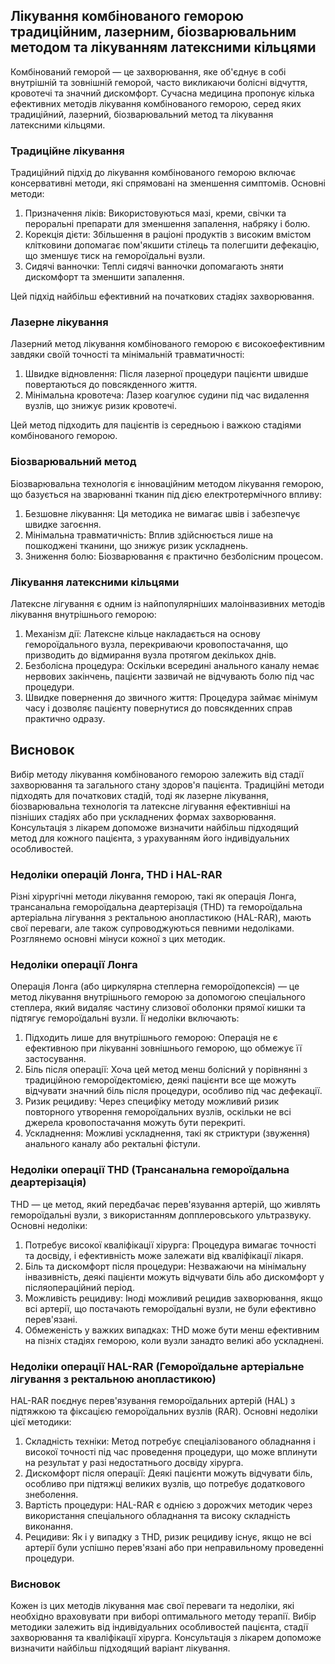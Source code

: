 ## Лікування комбінованого геморою традиційним, лазерним, біозварювальним методом та лікуванням латексними кільцями

Комбінований геморой — це захворювання, яке об'єднує в собі внутрішній та зовнішній геморой, часто викликаючи болісні відчуття, кровотечі та значний дискомфорт. Сучасна медицина пропонує кілька ефективних методів лікування комбінованого геморою, серед яких традиційний, лазерний, біозварювальний метод та лікування латексними кільцями.

### Традиційне лікування

Традиційний підхід до лікування комбінованого геморою включає консервативні методи, які спрямовані на зменшення симптомів. Основні методи:

1. Призначення ліків: Використовуються мазі, креми, свічки та пероральні препарати для зменшення запалення, набряку і болю.
1. Корекція дієти: Збільшення в раціоні продуктів з високим вмістом клітковини допомагає пом'якшити стілець та полегшити дефекацію, що зменшує тиск на гемороїдальні вузли.
1. Сидячі ванночки: Теплі сидячі ванночки допомагають зняти дискомфорт та зменшити запалення.

Цей підхід найбільш ефективний на початкових стадіях захворювання.

### Лазерне лікування

Лазерний метод лікування комбінованого геморою є високоефективним завдяки своїй точності та мінімальній травматичності:

1. Швидке відновлення: Після лазерної процедури пацієнти швидше повертаються до повсякденного життя.
1. Мінімальна кровотеча: Лазер коагулює судини під час видалення вузлів, що знижує ризик кровотечі.

Цей метод підходить для пацієнтів із середньою і важкою стадіями комбінованого геморою.

### Біозварювальний метод

Біозварювальна технологія є інноваційним методом лікування геморою, що базується на зварюванні тканин під дією електротермічного впливу:

1. Безшовне лікування: Ця методика не вимагає швів і забезпечує швидке загоєння.
1. Мінімальна травматичність: Вплив здійснюється лише на пошкоджені тканини, що знижує ризик ускладнень.
1. Зниження болю: Біозварювання є практично безболісним процесом.

### Лікування латексними кільцями

Латексне лігування є одним із найпопулярніших малоінвазивних методів лікування внутрішнього геморою:

1. Механізм дії: Латексне кільце накладається на основу гемороїдального вузла, перекриваючи кровопостачання, що призводить до відмирання вузла протягом декількох днів.
1. Безболісна процедура: Оскільки всередині анального каналу немає нервових закінчень, пацієнти зазвичай не відчувають болю під час процедури.
1. Швидке повернення до звичного життя: Процедура займає мінімум часу і дозволяє пацієнту повернутися до повсякденних справ практично одразу.

## Висновок

Вибір методу лікування комбінованого геморою залежить від стадії захворювання та загального стану здоров'я пацієнта. Традиційні методи підходять для початкових стадій, тоді як лазерне лікування, біозварювальна технологія та латексне лігування ефективніші на пізніших стадіях або при ускладнених формах захворювання. Консультація з лікарем допоможе визначити найбільш підходящий метод для кожного пацієнта, з урахуванням його індивідуальних особливостей.

### Недоліки операцій Лонга, THD і HAL-RAR

Різні хірургічні методи лікування геморою, такі як операція Лонга, трансанальна гемороїдальна деартерізація (THD) та гемороїдальна артеріальна лігування з ректальною анопластикою (HAL-RAR), мають свої переваги, але також супроводжуються певними недоліками. Розглянемо основні мінуси кожної з цих методик.

### Недоліки операції Лонга

Операція Лонга (або циркулярна степлерна гемороїдопексія) — це метод лікування внутрішнього геморою за допомогою спеціального степлера, який видаляє частину слизової оболонки прямої кишки та підтягує гемороїдальні вузли. Її недоліки включають:

1. Підходить лише для внутрішнього геморою: Операція не є ефективною при лікуванні зовнішнього геморою, що обмежує її застосування.
1. Біль після операції: Хоча цей метод менш болісний у порівнянні з традиційною гемороїдектомією, деякі пацієнти все ще можуть відчувати значний біль після процедури, особливо під час дефекації.
1. Ризик рецидиву: Через специфіку методу можливий ризик повторного утворення гемороїдальних вузлів, оскільки не всі джерела кровопостачання можуть бути перекриті.
1. Ускладнення: Можливі ускладнення, такі як стриктури (звуження) анального каналу або ректальні фістули.

### Недоліки операції THD (Трансанальна гемороїдальна деартерізація)

THD — це метод, який передбачає перев'язування артерій, що живлять гемороїдальні вузли, з використанням допплеровського ультразвуку. Основні недоліки:

1. Потребує високої кваліфікації хірурга: Процедура вимагає точності та досвіду, і ефективність може залежати від кваліфікації лікаря.
1. Біль та дискомфорт після процедури: Незважаючи на мінімальну інвазивність, деякі пацієнти можуть відчувати біль або дискомфорт у післяопераційний період.
1. Можливість рецидиву: Іноді можливий рецидив захворювання, якщо всі артерії, що постачають гемороїдальні вузли, не були ефективно перев'язані.
1. Обмеженість у важких випадках: THD може бути менш ефективним на пізніх стадіях геморою, коли вузли занадто великі або ускладнені.

### Недоліки операції HAL-RAR (Гемороїдальне артеріальне лігування з ректальною анопластикою)

HAL-RAR поєднує перев'язування гемороїдальних артерій (HAL) з підтяжкою та фіксацією гемороїдальних вузлів (RAR). Основні недоліки цієї методики:

1. Складність техніки: Метод потребує спеціалізованого обладнання і високої точності під час проведення процедури, що може вплинути на результат у разі недостатнього досвіду хірурга.
1. Дискомфорт після операції: Деякі пацієнти можуть відчувати біль, особливо при підтяжці великих вузлів, що потребує додаткового знеболення.
1. Вартість процедури: HAL-RAR є однією з дорожчих методик через використання спеціального обладнання та високу складність виконання.
1. Рецидиви: Як і у випадку з THD, ризик рецидиву існує, якщо не всі артерії були успішно перев'язані або при неправильному проведенні процедури.

### Висновок

Кожен із цих методів лікування має свої переваги та недоліки, які необхідно враховувати при виборі оптимального методу терапії. Вибір методики залежить від індивідуальних особливостей пацієнта, стадії захворювання та кваліфікації хірурга. Консультація з лікарем допоможе визначити найбільш підходящий варіант лікування.
